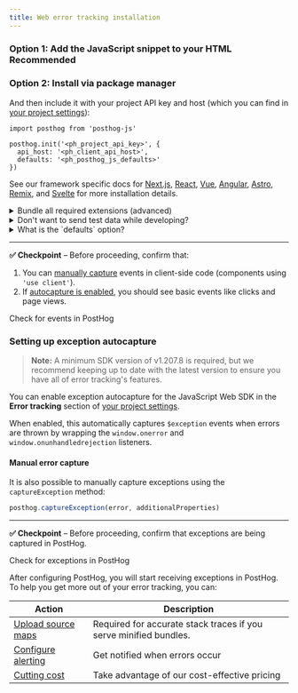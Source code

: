 ```yaml
---
title: Web error tracking installation
---
```




<Steps>
<Step title="Installing PostHog web SDK" subtitle="Your goal in this step: Install the PostHog web JavaScript SDK." badge="required">

### Option 1: Add the JavaScript snippet to your HTML <span class="bg-gray-accent-light dark:bg-gray-accent-dark text-gray font-semibold align-middle text-sm p-1 rounded">Recommended</span>

<Snippet />

### Option 2: Install via package manager

<InstallWebPackageManagers />

And then include it with your project API key and host (which you can find in [your project settings](https://us.posthog.com/settings/project)):

```js-web
import posthog from 'posthog-js'

posthog.init('<ph_project_api_key>', {
  api_host: '<ph_client_api_host>',
  defaults: '<ph_posthog_js_defaults>'
})
```

See our framework specific docs for [Next.js](/docs/libraries/next-js), [React](/docs/libraries/react), [Vue](/docs/libraries/vue-js), [Angular](/docs/libraries/angular), [Astro](/docs/libraries/astro), [Remix](/docs/libraries/remix), and [Svelte](/docs/libraries/svelte) for more installation details.

<details>
<summary>Bundle all required extensions (advanced)</summary>

By default, the JavaScript Web library only loads the core functionality. It lazy-loads extensions such as surveys or the session replay 'recorder' when needed. 

This can cause issues if:

- You have a Content Security Policy (CSP) that blocks inline scripts. 
- You want to optimize your bundle at build time to ensure all dependencies are ready immediately.
- Your app is running in environments like the Chrome Extension store or [Electron](/tutorials/electron-analytics) that reject or block remote code loading.

To solve these issues, we have multiple import options available below.

**Note:** With any of the `no-external` options, the toolbar will be unavailable as this is only possible as a runtime dependency loaded directly from `us.posthog.com`.

```js-web
// No external code loading possible (this disables all extensions such as Replay, Surveys, Exceptions etc.)
import posthog from 'posthog-js/dist/module.no-external'

// No external code loading possible but all external dependencies pre-bundled
import posthog from 'posthog-js/dist/module.full.no-external'

// All external dependencies pre-bundled and with the ability to load external scripts (primarily useful is you use Site Apps)
import posthog from 'posthog-js/dist/module.full'

// Finally you can also import specific extra dependencies 
import "posthog-js/dist/recorder"
import "posthog-js/dist/surveys"
import "posthog-js/dist/exception-autocapture"
import "posthog-js/dist/tracing-headers"
import "posthog-js/dist/web-vitals"
import posthog from 'posthog-js/dist/module.no-external'

// All other posthog commands are the same as usual
posthog.init('<ph_project_api_key>', { api_host: '<ph_client_api_host>', defaults: '<ph_posthog_js_defaults>' })
```

**Note:** You should ensure if using this option that you always import `posthog-js` from the same module, otherwise multiple bundles could get included. At this time `posthog-js/react` does not work with any module import other than the default.

</details>

<details>
<summary>Don't want to send test data while developing?</summary>

If you don't want to send test data while you're developing, you can do the following:

```js-web
if (!window.location.host.includes('127.0.0.1') && !window.location.host.includes('localhost')) {
    posthog.init('<ph_project_api_key>', { api_host: '<ph_client_api_host>', defaults: '<ph_posthog_js_defaults>' })
}
```

</details>
<details>
<summary>What is the `defaults` option?</summary>

The `defaults` is a date, such as `2025-05-24`, for a configuration snapshot used as defaults to initialize PostHog. This default is overridden when you explicitly set a value for any of the options.

</details>

---

**✅ Checkpoint** – Before proceeding, confirm that:

1. You can [manually capture](/docs/product-analytics/capture-events) events in client-side code (components using `'use client'`).
2. If [autocapture is enabled](/docs/product-analytics/autocapture#disabling-autocapture), you should see basic events like clicks and page views.

<div className="mt-4 mb-2">
  <CallToAction type="primary" to="https://us.posthog.com/activity/explore">
    Check for events in PostHog
  </CallToAction>
</div>
</Step>
<Step title="Capturing exceptions" subtitle="Your goal in this step: Enable automatic exception tracking for your web application." badge="required">

### Setting up exception autocapture

> **Note:** A minimum SDK version of v1.207.8 is required, but we recommend keeping up to date with the latest version to ensure you have all of error tracking's features.

You can enable exception autocapture for the JavaScript Web SDK in the **Error tracking** section of [your project settings](https://us.posthog.com/settings/project-error-tracking#exception-autocapture). 

When enabled, this automatically captures `$exception` events when errors are thrown by wrapping the `window.onerror` and `window.onunhandledrejection` listeners.

#### Manual error capture

It is also possible to manually capture exceptions using the `captureException` method:

```js
posthog.captureException(error, additionalProperties)
```

--- 

**✅ Checkpoint** – Before proceeding, confirm that exceptions are being captured in PostHog.

<div className="mt-4 mb-2">
  <CallToAction type="primary" to="https://us.posthog.com/activity/explore">
    Check for exceptions in PostHog
  </CallToAction>
</div>

</Step>
<Step title="Next steps">

After configuring PostHog, you will start receiving exceptions in PostHog. To help you get more out of your error tracking, you can:

| Action | Description |
|--------|-------------|
| [Upload source maps](/docs/error-tracking/upload-source-maps) | Required for accurate stack traces if you serve minified bundles. |
| [Configure alerting](/docs/error-tracking/alerting) | Get notified when errors occur |
| [Cutting cost](/docs/error-tracking/cost-optimization) | Take advantage of our cost-effective pricing |

</Step>
</Steps> 